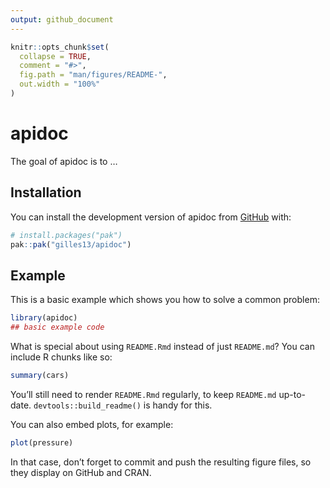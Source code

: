 ```yaml
---
output: github_document
---
```


<!-- README.md is generated from README.Rmd. Please edit that file -->

```r
knitr::opts_chunk$set(
  collapse = TRUE,
  comment = "#>",
  fig.path = "man/figures/README-",
  out.width = "100%"
)
```

# apidoc

<!-- badges: start -->
<!-- badges: end -->

The goal of apidoc is to ...

## Installation

You can install the development version of apidoc from [GitHub](https://github.com/) with:

``` r
# install.packages("pak")
pak::pak("gilles13/apidoc")
```

## Example

This is a basic example which shows you how to solve a common problem:

```r
library(apidoc)
## basic example code
```

What is special about using `README.Rmd` instead of just `README.md`? You can include R chunks like so:

```r
summary(cars)
```

You'll still need to render `README.Rmd` regularly, to keep `README.md` up-to-date. `devtools::build_readme()` is handy for this.

You can also embed plots, for example:

```r
plot(pressure)
```

In that case, don't forget to commit and push the resulting figure files, so they display on GitHub and CRAN.
